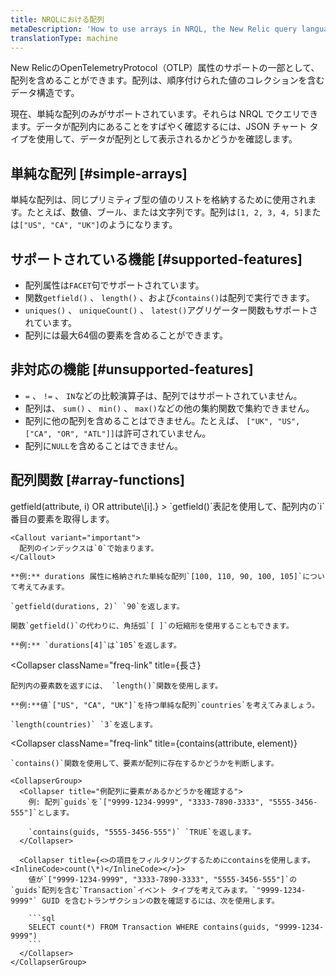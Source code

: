 ```yaml
---
title: NRQLにおける配列
metaDescription: 'How to use arrays in NRQL, the New Relic query language'
translationType: machine
---
```


New RelicのOpenTelemetryProtocol（OTLP）属性のサポートの一部として、配列を含めることができます。配列は、順序付けられた値のコレクションを含むデータ構造です。

現在、単純な配列のみがサポートされています。それらは NRQL でクエリできます。データが配列内にあることをすばやく確認するには、JSON チャート タイプを使用して、データが配列として表示されるかどうかを確認します。

## 単純な配列 [#simple-arrays]

単純な配列は、同じプリミティブ型の値のリストを格納するために使用されます。たとえば、数値、ブール、または文字列です。配列は`[1, 2, 3, 4, 5]`または`["US", "CA", "UK"]`のようになります。

## サポートされている機能 [#supported-features]

* 配列属性は`FACET`句でサポートされています。
* 関数`getfield()` 、 `length()` 、および`contains()`は配列で実行できます。
* `uniques()` 、 `uniqueCount()` 、 `latest()`アグリゲーター関数もサポートされています。
* 配列には最大64個の要素を含めることができます。

## 非対応の機能 [#unsupported-features]

* `=` 、 `!=` 、 `IN`などの比較演算子は、配列ではサポートされていません。
* 配列は、 `sum()` 、 `min()` 、 `max()`などの他の集約関数で集約できません。
* 配列に他の配列を含めることはできません。たとえば、 `["UK", "US", ["CA", "OR", "ATL"]]`は許可されていません。
* 配列に`NULL`を含めることはできません。

## 配列関数 [#array-functions]

<CollapserGroup>
  <Collapser
    className="freq-link"
    title={<InlineCode>getfield(attribute, i) OR attribute\[i].</InlineCode>}
  >
    `getfield()`表記を使用して、配列内の`i`番目の要素を取得します。

    <Callout variant="important">
      配列のインデックスは`0`で始まります。
    </Callout>

    **例:** durations 属性に格納された単純な配列`[100, 110, 90, 100, 105]`について考えてみます。

    `getfield(durations, 2)` `90`を返します。

    関数`getfield()`の代わりに、角括弧`[ ]`の短縮形を使用することもできます。

    **例:** `durations[4]`は`105`を返します。
  </Collapser>

  <Collapser
    className="freq-link"
    title={<InlineCode>長さ</InlineCode>}
  >
    配列内の要素数を返すには、 `length()`関数を使用します。

    **例:**値`["US", "CA", "UK"]`を持つ単純な配列`countries`を考えてみましょう。

    `length(countries)` `3`を返します。
  </Collapser>

  <Collapser
    className="freq-link"
    title={<InlineCode>contains(attribute, element)</InlineCode>}
  >
    `contains()`関数を使用して、要素が配列に存在するかどうかを判断します。

    <CollapserGroup>
      <Collapser title="例配列に要素があるかどうかを確認する">
        例: 配列`guids`を`["9999-1234-9999", "3333-7890-3333", "5555-3456-555"]`とします。

        `contains(guids, "5555-3456-555")` `TRUE`を返します。
      </Collapser>

      <Collapser title={<>の項目をフィルタリングするためにcontainsを使用します。 <InlineCode>count(\*)</InlineCode></>}>
        値が`["9999-1234-9999", "3333-7890-3333", "5555-3456-555"]`の`guids`配列を含む`Transaction`イベント タイプを考えてみます。`"9999-1234-9999"` GUID を含むトランザクションの数を確認するには、次を使用します。

        ```sql
        SELECT count(*) FROM Transaction WHERE contains(guids, "9999-1234-9999")
        ```
      </Collapser>
    </CollapserGroup>
  </Collapser>
</CollapserGroup>